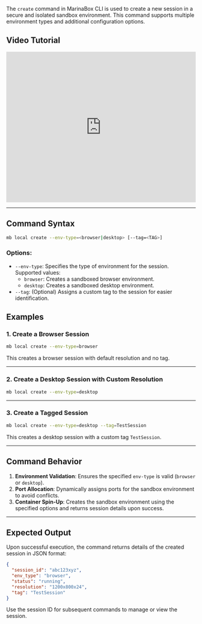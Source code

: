 The `create` command in MarinaBox CLI is used to create a new session in a secure and isolated sandbox environment. This command supports multiple environment types and additional configuration options.

## Video Tutorial

<iframe
  width="100%"
  height="400"
  src="https://www.youtube.com/embed/cfD-ftjip8s"
  title="MarinaBox Session Creation Tutorial"
  frameborder="0"
  allow="accelerometer; autoplay; clipboard-write; encrypted-media; gyroscope; picture-in-picture"
  allowfullscreen
></iframe>

---

## Command Syntax

```bash
mb local create --env-type=<browser|desktop> [--tag=<TAG>]
```

### Options:
- `--env-type`: Specifies the type of environment for the session. Supported values:
  - `browser`: Creates a sandboxed browser environment.
  - `desktop`: Creates a sandboxed desktop environment.
- `--tag`: (Optional) Assigns a custom tag to the session for easier identification.

## Examples

### 1. Create a Browser Session
```bash
mb local create --env-type=browser
```
This creates a browser session with default resolution and no tag.

---

### 2. Create a Desktop Session with Custom Resolution
```bash
mb local create --env-type=desktop
```
---

### 3. Create a Tagged Session
```bash
mb local create --env-type=desktop --tag=TestSession
```
This creates a desktop session with a custom tag `TestSession`.

---

## Command Behavior

1. **Environment Validation**: Ensures the specified `env-type` is valid (`browser` or `desktop`).
2. **Port Allocation**: Dynamically assigns ports for the sandbox environment to avoid conflicts.
3. **Container Spin-Up**: Creates the sandbox environment using the specified options and returns session details upon success.

---

## Expected Output
Upon successful execution, the command returns details of the created session in JSON format:

```json
{
  "session_id": "abc123xyz",
  "env_type": "browser",
  "status": "running",
  "resolution": "1200x800x24",
  "tag": "TestSession"
}
```

Use the session ID for subsequent commands to manage or view the session.
